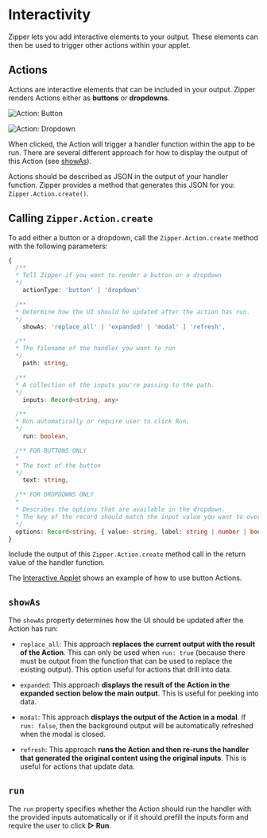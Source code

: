 # Interactivity

Zipper lets you add interactive elements to your output. These elements can then be used to trigger other actions within your applet.

## Actions

Actions are interactive elements that can be included in your output. Zipper renders Actions either as **buttons** or **dropdowns**.

![Action: Button](public/images/action-button.png)

![Action: Dropdown](public/images/action-dropdown.png)

When clicked, the Action will trigger a handler function within the app to be run. There are several different approach for how to display the output of this Action (see [showAs](#showAs)).

Actions should be described as JSON in the output of your handler function. Zipper provides a method that generates this JSON for you: `Zipper.Action.create()`.

## Calling `Zipper.Action.create`

To add either a button or a dropdown, call the `Zipper.Action.create` method with the following parameters:

```typescript
{
  /**
  * Tell Zipper if you want to render a button or a dropdown
  */
	actionType: 'button' | 'dropdown'

  /**
  * Determine how the UI should be updated after the action has run.
  */
	showAs: 'replace_all' | 'expanded' | 'modal' | 'refresh',

  /**
  * The filename of the handler you want to run
  */
	path: string,

  /**
  * A collection of the inputs you're passing to the path.
  */
	inputs: Record<string, any>

  /**
  * Run automatically or require user to click Run.
  */
	run: boolean,

  /** FOR BUTTONS ONLY
  *
  * The text of the button
  */
	text: string,

  /** FOR DROPDOWNS ONLY
  *
  * Describes the options that are available in the dropdown.
  * The key of the record should match the input value you want to override
  */
  options: Record<string, { value: string, label: string | number | boolean }[]>,
}
```

Include the output of this `Zipper.Action.create` method call in the return value of the handler function.

The [Interactive Applet](/introduction/examples/interactive-applets#hook-it-all-up) shows an example of how to use button Actions.

## `showAs`

The `showAs` property determines how the UI should be updated after the Action has run:

- `replace_all`: This approach **replaces the current output with the result of the Action**. This can only be used when `run: true` (because there must be output from the function that can be used to replace the existing output). This option useful for actions that drill into data.

- `expanded`: This approach **displays the result of the Action in the expanded section below the main output**. This is useful for peeking into data.

- `modal`: This approach **displays the output of the Action in a modal**. If `run: false`, then the background output will be automatically refreshed when the modal is closed.

- `refresh`: This approach **runs the Action and then re-runs the handler that generated the original content using the original inputs**. This is useful for actions that update data.

## `run`

The `run` property specifies whether the Action should run the handler with the provided inputs automatically or if it should prefill the inputs form and require the user to click **▷ Run**.
